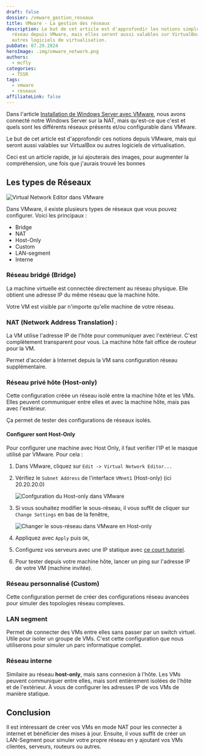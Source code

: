 ```yaml
---
draft: false
dossier: /vmware_gestion_reseaux
title: VMware - La gestion des réseaux
description: Le but de cet article est d'approfondir les notions simples du
  réseau depuis VMware, mais elles seront aussi valables sur VirtualBox ou
  autres logiciels de virtualisation.
pubDate: 07.29.2024
heroImage: .img/vmware_network.png
authors:
  - mcfly
categories:
  - TSSR
tags:
  - vmware
  - reseaux
affiliateLink: false
---
```


Dans l'article [Installation de Windows Server avec VMware](/blog/vmware_windows_server_2019/), nous avons connecté notre Windows Server sur la NAT, mais qu'est-ce que c'est et quels sont les différents réseaux présents et/ou configurable dans VMware.

Le but de cet article est d'approfondir ces notions depuis VMware, mais qui seront aussi valables sur VirtualBox ou autres logiciels de virtualisation.

<Alert type="info"> Ceci est un article rapide, je lui ajouterais des images, pour augmenter la compréhension, une fois que j'aurais trouvé les bonnes </Alert>

## Les types de Réseaux

![Virtual Network Editor dans VMware](.img/vmware_virtual_network_editor.png "Virtual Network Editor dans VMware")

Dans VMware, il existe plusieurs types de réseaux que vous pouvez configurer. Voici les principaux :

* Bridge
* NAT
* Host-Only
* Custom
* LAN-segment
* Interne

### Réseau bridgé (Bridge)

La machine virtuelle est connectée directement au réseau physique. Elle obtient une adresse IP du même réseau que la machine hôte.

Votre VM est visible par n'importe qu'elle machine de votre réseau.

### NAT (Network Address Translation) :

La VM utilise l'adresse IP de l'hôte pour communiquer avec l'extérieur. C'est complètement transparent pour vous. La machine hôte fait office de routeur pour la VM.

Permet d'accéder à Internet depuis la VM sans configuration réseau supplémentaire.

### Réseau privé hôte (Host-only)

Cette configuration créée un réseau isolé entre la machine hôte et les VMs. Elles peuvent communiquer entre elles et avec la machine hôte, mais pas avec l'extérieur.

Ça permet de tester des configurations de réseaux isolés.

#### Configurer sont Host-Only

Pour configurer une machine avec Host Only, il faut verifier l'IP et le masque utilisé par VMware. Pour cela :

1. Dans VMware, cliquez sur `Edit -> Virtual Network Editor...`
2. Vérifiez le `Subnet Address` de l'interface `VMnet1` (Host-only) (ici 20.20.20.0)

   ![Confguration du Host-only dans VMware](.img/vmware_host_only_configuration.png "Configuration du Host-only dans VMware")
3. Si vous souhaitez modifier le sous-réseau, il vous suffit de cliquer sur `Change Settings` en bas de la fenêtre,

   ![Changer le sous-réseau dans VMware en Host-only](.img/vmware_host_only_changer_subnet_address.png "Changer le sous-réseau dans VMware en Host-only")
4. Appliquez avec `Apply` puis `OK`,
5. Configurez vos serveurs avec une IP statique avec [ce court tutoriel](/short/debian_ip_statique_cli/).
6. Pour tester depuis votre machine hôte, lancer un ping sur l'adresse IP de votre VM (machine invitée).

### Réseau personnalisé (Custom)

Cette configuration permet de créer des configurations réseau avancées pour simuler des topologies réseau complexes.

### LAN segment

Permet de connecter des VMs entre elles sans passer par un switch virtuel. Utile pour isoler un groupe de VMs. C'est cette configuration que nous utiliserons pour simuler un parc informatique complet.

### Réseau interne

Similaire au réseau **host-only**, mais sans connexion à l'hôte. Les VMs peuvent communiquer entre elles, mais sont entièrement isolées de l'hôte et de l'extérieur. À vous de configurer les adresses IP de vos VMs de manière statique.

## Conclusion

Il est intéressant de créer vos VMs en mode NAT pour les connecter à internet et bénéficier des mises à jour. Ensuite, il vous suffit de créer un LAN-Segment pour simuler votre propre réseau en y ajoutant vos VMs clientes, serveurs, routeurs ou autres.
